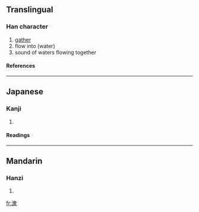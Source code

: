 {{see|潀}}

==Translingual==
===Han character===
{{Han char|rn=85|rad=水|as=12|sn=15|four=|canj=水竹田人 (EHWO)}}
# [[gather]]
# flow into (water)
# sound of waters flowing together
====References====
{{Han ref|kx=0650.040|dkj=18262|dj=1060.080|hdz=31744.070|uh=6F68|ud=28520}}

----
==Japanese==
===Kanji===
{{ja-kanji|grade=|rs=水12}}
# {{defn|Japanese}} 
====Readings====
{{ja-readings|on=[[そう]] (sō), [[ず]] (zu), [[しょう]] (shō), [[しゅ]] (shu), [[ぞう]] (zō)|kun=[[あつまる]] (atsumaru), [[みずあい]] (mizuai), [[きし]] (kishi)}}

----
==Mandarin==
===Hanzi===
{{cmn-hanzi|pin=[[zhōng]] (zhong1)|wg=chung<sup>1</sup>}}
# {{defn|Mandarin}}

[[fr:潨]]